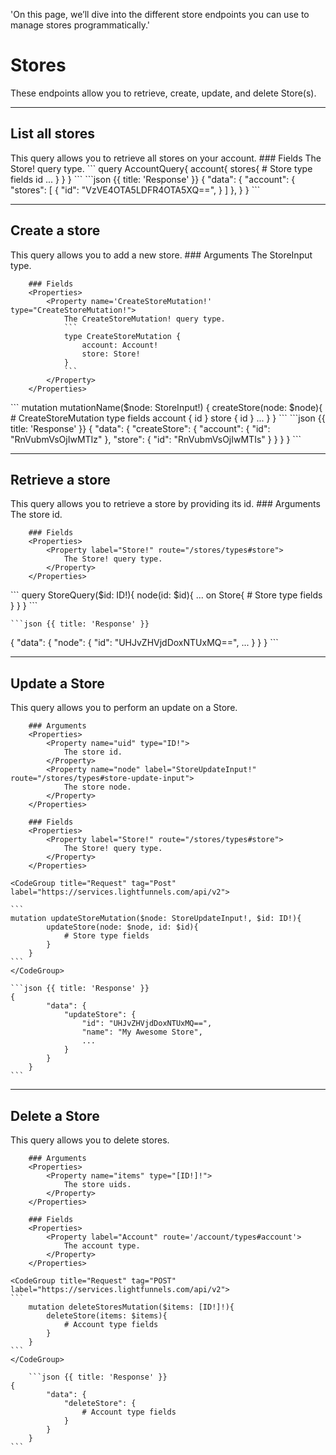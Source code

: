   'On this page, we’ll dive into the different store endpoints you can use to manage stores programmatically.'

# Stores

These endpoints allow you to retrieve, create, update, and delete Store(s).

---

## List all stores

<Row>
  <Col>
    This query allows you to retrieve all stores on your account.
		### Fields 
		<Properties>	
			<Property label="Store!" route="/stores/types#store">
				The Store! query type.
			</Property>
		</Properties>	

  </Col>
  <Col sticky>
    <CodeGroup title="Request" tag="POST" label="https://services.lightfunnels.com/api/v2">
			```
			query AccountQuery{
				account{
					stores{
						# Store type fields
						id
						...
					}
				}
			}
    	```
    </CodeGroup>
    ```json {{ title: 'Response' }}
    {
			"data": {
				"account": {
					"stores": [
						{
							"id": "VzVE4OTA5LDFR4OTA5XQ==",
						}
					]
				},
			}
		}
    ```
  </Col>
</Row>

---

## Create a store 

<Row>
  <Col>
    This query allows you to add a new store.
		### Arguments 
		<Properties> 
			<Property label="StoreInput!" route="/stores/types#store-input">
				The StoreInput type.
			</Property>
		</Properties>	

		### Fields 
		<Properties>	
			<Property name='CreateStoreMutation!' type="CreateStoreMutation!">
				The CreateStoreMutation! query type.
				```
				type CreateStoreMutation {
					account: Account!
					store: Store!
				}
				```
			</Property>
		</Properties>	
		
  </Col>
  <Col sticky>
    <CodeGroup title="Request" tag="POST" label="https://services.lightfunnels.com/api/v2">
			```
			mutation mutationName($node: StoreInput!) {
				createStore(node: $node){
					# CreateStoreMutation type fields
					account {
						id
					}
					store {
						id
					}
					...
				}
			}
			```
    </CodeGroup>
    ```json {{ title: 'Response' }}
    {
			"data": {
				"createStore": {
					"account": {
						"id": "RnVubmVsOjIwMTIz"
					},
					"store": {
						"id": "RnVubmVsOjIwMTIs"
					}
				}
			}
		}
    ```
  </Col>
</Row>

---

## Retrieve a store

<Row>
  <Col>
    This query allows you to retrieve a store by providing its id.
		### Arguments 
		<Properties> 
			<Property name="id" type="ID!">
				The store id.
			</Property>
		</Properties>	

		### Fields 
		<Properties>	
			<Property label="Store!" route="/stores/types#store">
				The Store! query type.
			</Property>
		</Properties>

  </Col>
  <Col sticky>
    <CodeGroup title="Request" tag="POST" label="https://services.lightfunnels.com/api/v2">
    ```
		query StoreQuery($id: ID!){
			node(id: $id){
				... on Store{
					# Store type fields
				}
			}
		}
    ```
    </CodeGroup>

    ```json {{ title: 'Response' }}
   {
			"data": {
				"node": {
					"id": "UHJvZHVjdDoxNTUxMQ==",
					...
				}
			}
		}
    ```
  </Col>
</Row>

---

## Update a Store 

<Row>
  <Col>
    This query allows you to perform an update on a Store.

		### Arguments 
		<Properties> 
			<Property name="uid" type="ID!">
				The store id.
			</Property>
			<Property name="node" label="StoreUpdateInput!" route="/stores/types#store-update-input">
				The store node.
			</Property>
		</Properties>

		### Fields 
		<Properties>	
			<Property label="Store!" route="/stores/types#store">
				The Store! query type.
			</Property>
		</Properties>

  </Col>
  <Col sticky>

    <CodeGroup title="Request" tag="Post" label="https://services.lightfunnels.com/api/v2">

    ```
    mutation updateStoreMutation($node: StoreUpdateInput!, $id: ID!){
			updateStore(node: $node, id: $id){
				# Store type fields
			}
		}
    ```
    </CodeGroup>

    ```json {{ title: 'Response' }}
    {
			"data": {
				"updateStore": {
					"id": "UHJvZHVjdDoxNTUxMQ==",
					"name": "My Awesome Store",
					...
				}
			}
		}
    ```

  </Col>
</Row>

---

## Delete a Store

<Row>
  <Col>
    This query allows you to delete stores.

		### Arguments 
		<Properties> 
			<Property name="items" type="[ID!]!">
				The store uids.
			</Property>
		</Properties>

		### Fields 
		<Properties>	
			<Property label="Account" route='/account/types#account'>
				The account type.
			</Property>
		</Properties>
  </Col>
  <Col sticky>

    <CodeGroup title="Request" tag="POST" label="https://services.lightfunnels.com/api/v2">
    ```
		mutation deleteStoresMutation($items: [ID!]!){
			deleteStore(items: $items){
				# Account type fields
			}
		}
    ```
    </CodeGroup>

		```json {{ title: 'Response' }}
    {
			"data": {
				"deleteStore": {
					# Account type fields
				}
			}
		}
    ```
  </Col>
</Row>
